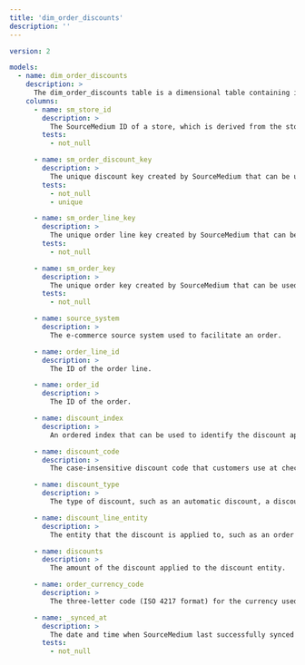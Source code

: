 ```yaml
---
title: 'dim_order_discounts'
description: ''
---
```


```yaml
version: 2

models:
  - name: dim_order_discounts
    description: >
      The dim_order_discounts table is a dimensional table containing information about discounts that have been applied to orders and order lines.
    columns:
      - name: sm_store_id
        description: >
          The SourceMedium ID of a store, which is derived from the store's myshopify.com domain.
        tests:
          - not_null

      - name: sm_order_discount_key
        description: >
          The unique discount key created by SourceMedium that can be used to join discount dimensions to related tables.
        tests:
          - not_null
          - unique

      - name: sm_order_line_key
        description: >
          The unique order line key created by SourceMedium that can be used to join order line dimensions to related tables.
        tests:
          - not_null

      - name: sm_order_key
        description: >
          The unique order key created by SourceMedium that can be used to join order dimensions to related tables.
        tests:
          - not_null

      - name: source_system
        description: >
          The e-commerce source system used to facilitate an order.

      - name: order_line_id
        description: >
          The ID of the order line.

      - name: order_id
        description: >
          The ID of the order.

      - name: discount_index
        description: >
          An ordered index that can be used to identify the discount application and indicate the precedence of the discount application for calculations.

      - name: discount_code
        description: >
          The case-insensitive discount code that customers use at checkout.

      - name: discount_type
        description: >
          The type of discount, such as an automatic discount, a discount code, or a manual discount.

      - name: discount_line_entity
        description: >
          The entity that the discount is applied to, such as an order line or a shipping line.

      - name: discounts
        description: >
          The amount of the discount applied to the discount entity.

      - name: order_currency_code
        description: >
          The three-letter code (ISO 4217 format) for the currency used for the tender transaction.

      - name: _synced_at
        description: >
          The date and time when SourceMedium last successfully synced the row of data.
        tests:
          - not_null
```